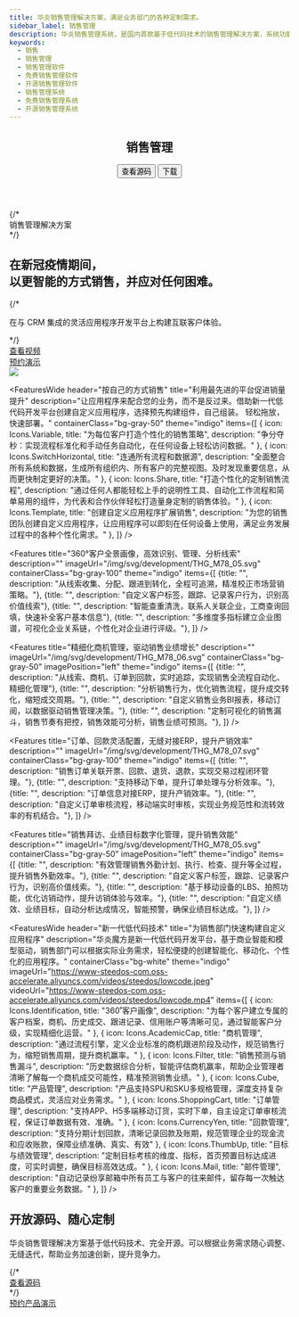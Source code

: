 ```yaml
---
title: 华炎销售管理解决方案，满足业务部门的各种定制需求。
sidebar_label: 销售管理
description: 华炎销售管理系统，是国内首款基于低代码技术的销售管理解决方案，系统功能涵盖销售订立、执行、跟踪、变更、验收、付款、监督、统计的整个管理过程，并提供低代码开发工具华炎魔方，通过调整配置文件就能调整销售台账、业务字段、审批流程、统计报表等，快速满足业务部门的个性化需求。
keywords:
  - 销售
  - 销售管理
  - 销售管理软件
  - 免费销售管理软件
  - 开源销售管理软件
  - 销售管理系统
  - 免费销售管理系统
  - 开源销售管理系统
---
```




<header class="py-6 border-b border-gray-200">
  <div class="mx-auto px-4 sm:px-6 lg:px-8">
    <div class="md:flex md:items-center md:justify-between">
      <div class="flex-1 min-w-0">
        <h2 class="text-2xl font-bold leading-7 text-gray-900 sm:text-3xl sm:truncate">
          销售管理
        </h2>
      </div>
      <div class="mt-4 flex md:mt-0 md:ml-4">
        <button type="button" class="inline-flex items-center px-4 py-2 border border-gray-300 rounded-md shadow-sm text-sm font-medium text-gray-700 bg-white hover:bg-gray-50 focus:outline-none focus:ring-2 focus:ring-offset-2 focus:ring-indigo-500">
          查看源码
        </button>
        <button type="button" class="ml-3 inline-flex items-center px-4 py-2 border border-transparent rounded-md shadow-sm text-sm font-medium text-white bg-indigo-600 hover:bg-indigo-700 focus:outline-none focus:ring-2 focus:ring-offset-2 focus:ring-indigo-500">
          下载
        </button>
      </div>
    </div>
  </div>
</header>

<main class="flex bg-cover bg-no-repeat bg-indigo-100">
  <div class="mx-auto px-4 my-12 max-w-screen-xl">
    <div class="lg:grid lg:grid-cols-10 lg:gap-8">
      <div class="sm:text-center md:mx-auto lg:col-span-6 lg:text-left lg:self-center">
        {/* <div className="text-lg font-semibold uppercase tracking-wide text-gray-700 sm:text-lg xl:text-xl">
          销售管理解决方案
        </div> */}
        <h2 class="text-4xl tracking-tight leading-10 font-extrabold text-gray-900 sm:text-5xl sm:leading-none md:text-6xl lg:text-5xl xl:text-6xl">
          在新冠疫情期间，<br/>
          <span class="text-indigo-600">以更智能的方式销售，并应对任何困难。</span>
        </h2>
        {/* <p class="mt-3 mx-auto text-lg text-gray-700 sm:text-xl md:mt-5">
          在与 CRM 集成的灵活应用程序开发平台上构建互联客户体验。
        </p> */}
        <div class="mt-10 sm:flex sm:justify-center lg:justify-start">
          <div class="rounded-md shadow">
            <a href="/videos/steedos-digital-transformation/" target="_blank" class="w-full flex items-center justify-center px-8 py-3 border border-transparent text-base leading-6 font-medium rounded-md text-white bg-indigo-600 hover:bg-indigo-500 hover:text-white focus:outline-none focus:border-indigo-700 focus:shadow-outline-indigo transition duration-150 ease-in-out md:py-4 md:text-lg md:px-10">
              查看视频
            </a>
          </div>
          <div class="mt-3 rounded-md shadow sm:mt-0 sm:ml-3">
            <a href="/form/trial" target="_blank" class="w-full flex items-center justify-center px-8 py-3 border border-transparent text-base leading-6 font-medium rounded-md text-indigo-600 bg-white hover:text-indigo-500 focus:outline-none focus:border-indigo-300 focus:shadow-outline-indigo transition duration-150 ease-in-out md:py-4 md:text-lg md:px-10">
              预约演示
            </a>
          </div>
        </div>
      </div>
      <div class="mt-12 relative sm:max-w-lg sm:mx-auto lg:mt-0 lg:max-w-none lg:mx-0 lg:col-span-4 lg:flex lg:items-center">
        <div class="relative mx-auto w-full">
          <img class="relative block w-full overflow-hidden focus:outline-none focus:shadow-outline object-contain" src="/assets/contract/contract_desktop_pad_mobile.png"/>
        </div>
      </div>
    </div>
  </div>
</main>


<FeaturesWide 
  header="按自己的方式销售"
  title="利用最先进的平台促进销量提升"
  description="让应用程序来配合您的业务，而不是反过来。借助新一代低代码开发平台创建自定义应用程序，选择预先构建组件，自己组装。 轻松拖放，快速部署。"
  containerClass="bg-gray-50"
  theme="indigo"
  items={[
    {
      icon: Icons.Variable,
      title: "为每位客户打造个性化的销售策略", 
      description: "争分夺秒：实现流程标准化和手动任务自动化，在任何设备上轻松访问数据。"
    },
    {
      icon: Icons.SwitchHorizontal,
      title: "连通所有流程和数据源", 
      description: "全面整合所有系统和数据，生成所有组织内、所有客户的完整视图。及时发现重要信息，从而更快制定更好的决策。"
    },
    {
      icon: Icons.Share,
      title: "打造个性化的定制销售流程", 
      description: "通过任何人都能轻松上手的说明性工具、自动化工作流程和简单易用的组件，为代表和合作伙伴轻松打造量身定制的销售体验。"
    },
    {
      icon: Icons.Template,
      title: "创建自定义应用程序扩展销售", 
      description: "为您的销售团队创建自定义应用程序，让应用程序可以即刻在任何设备上使用，满足业务发展过程中的各种个性化需求。"
    },
  ]}
/>


<Features 
  title="360°客户全景画像，高效识别、管理、分析线索"
  description=""
  imageUrl="/img/svg/development/THG_M78_05.svg"
  containerClass="bg-gray-100"
  theme="indigo"
  items={[
    {title: "", description: "从线索收集、分配、跟进到转化，全程可追溯，精准校正市场营销策略。"},
    {title: "", description: "自定义客户标签，跟踪、记录客户行为，识别高价值线索"},
    {title: "", description: "智能查重清洗，联系人关联企业，工商查询回填，快速补全客户基本信息"},
    {title: "", description: "多维度多指标建立企业图谱，可视化企业关系链，个性化对企业进行评级。"},
  ]}
/>


<Features 
  title="精细化商机管理，驱动销售业绩增长"
  description=""
  imageUrl="/img/svg/development/THG_M78_06.svg"
  containerClass="bg-gray-50"
  imagePosition="left"
  theme="indigo"
  items={[
    {title: "", description: "从线索、商机、订单到回款，实时追踪，实现销售全流程自动化、精细化管理"},
    {title: "", description: "分析销售行为，优化销售流程，提升成交转化，缩短成交周期。"},
    {title: "", description: "自定义销售业务BI报表，移动订阅，以数据驱动销售管理决策。"},
    {title: "", description: "定制可视化的销售漏斗，销售节奏有把控，销售效能可分析，销售业绩可预测。"},
  ]}
/>

<Features 
  title="订单、回款灵活配置，无缝对接ERP，提升产销效率"
  description=""
  imageUrl="/img/svg/development/THG_M78_07.svg"
  containerClass="bg-gray-100"
  theme="indigo"
  items={[
    {title: "", description: "销售订单关联开票、回款、退货、退款，实现交易过程闭环管理。"},
    {title: "", description: "支持移动下单，提升订单处理与分析效率。"},
    {title: "", description: "订单信息对接ERP，提升产销效率。"},
    {title: "", description: "自定义订单审核流程，移动端实时审核，实现业务规范性和流转效率的有机结合。"},
  ]}
/>


<Features 
  title="销售拜访、业绩目标数字化管理，提升销售效能"
  description=""
  imageUrl="/img/svg/development/THG_M78_05.svg"
  containerClass="bg-gray-50"
  imagePosition="left"
  theme="indigo"
  items={[
    {title: "", description: "有效管理销售外勤计划、执行、检查、提升等全过程，提升销售外勤效率。"},
    {title: "", description: "自定义客户标签，跟踪、记录客户行为，识别高价值线索。"},
    {title: "", description: "基于移动设备的LBS、拍照功能，优化访销动作，提升访销体验与效率。"},
    {title: "", description: "自定义绩效、业绩目标，自动分析达成情况，智能预警，确保业绩目标达成。"},
  ]}
/>

<FeaturesWide 
  header="新一代低代码技术"
  title="为销售部门快速构建自定义应用程序"
  description="华炎魔方是新一代低代码开发平台，基于商业智能和模型驱动，销售部门可以根据实际业务需求，轻松便捷的创建智能化、移动化、个性化的应用程序。"
  containerClass="bg-white"
  theme="indigo"  
  imageUrl="https://www-steedos-com.oss-accelerate.aliyuncs.com/videos/steedos/lowcode.jpeg"
  videoUrl="https://www-steedos-com.oss-accelerate.aliyuncs.com/videos/steedos/lowcode.mp4"
  items={[
    {
      icon: Icons.Identification,
      title: "360˚客户画像", 
      description: "为每个客户建立专属的客户档案，商机、历史成交、跟进记录、信用账户等清晰可见，通过智能客户分级，实现精细化运营。"
    },
    {
      icon: Icons.AcademicCap,
      title: "商机管理", 
      description: "通过流程引擎，定义企业标准的商机跟进阶段及动作，规范销售行为，缩短销售周期，提升商机赢率。"
    },
    {
      icon: Icons.Filter,
      title: "销售预测与销售漏斗", 
      description: "历史数据综合分析，智能评估商机赢率，帮助企业管理者清晰了解每一个商机成交可能性，精准预测销售业绩。"
    },
    {
      icon: Icons.Cube,
      title: "产品管理", 
      description: "产品支持SPU和SKU多规格管理，深度支持复杂商品模式，灵活应对业务需求。"
    },
    {
      icon: Icons.ShoppingCart,
      title: "订单管理", 
      description: "支持APP、H5多端移动订货，实时下单，自主设定订单审核流程，保证订单数据有效、准确。"
    },
    {
      icon: Icons.CurrencyYen,
      title: "回款管理", 
      description: "支持分期计划回款，清晰记录回款及账期，规范管理企业的现金流和应收账款，保障业绩准确、真实、有效"
    },
    {
      icon: Icons.ThumbUp,
      title: "目标与绩效管理", 
      description: "定制目标考核的维度、指标，首页预置目标达成进度，可实时调整，确保目标高效达成。"
    },
    {
      icon: Icons.Mail,
      title: "邮件管理", 
      description: "自动记录纷享邮箱中所有员工与客户的往来邮件，留存每一次触达客户的重要业务数据。"
    },
  ]}
/>

<div class="bg-gray-200">
  <div class="max-w-screen-xl mx-auto text-center py-10 px-4 sm:px-6 lg:py-12 lg:px-8">
    <h2 class="text-3xl leading-9 font-extrabold tracking-tight text-gray-900 sm:text-4xl sm:leading-10">
      开放源码、随心定制
    </h2>
    <p class="mt-4 text-xl leading-7 text-gray-500 lg:mx-auto">
      华炎销售管理解决方案基于低代码技术、完全开源。可以根据业务需求随心调整、无缝迭代，帮助业务加速创新，提升竞争力。
    </p>
      <div class="mt-8 flex flex justify-center justify-start">
        {/* <div class="rounded-md shadow">
          <a href="hhttps://github.com/steedos/steedos-app-salesforce" target="_blank" class="w-full flex items-center justify-center px-8 py-3 border border-transparent text-base leading-6 font-medium rounded-md text-white bg-indigo-600 hover:bg-indigo-500 hover:text-white focus:outline-none focus:border-indigo-700 focus:shadow-outline-indigo transition duration-150 ease-in-out md:py-4 md:text-lg md:px-10">
            查看源码
          </a>
        </div> */}
        <div class="ml-3 rounded-md shadow">
          <a href="/form/trial" target="_blank" class="w-full flex items-center justify-center px-8 py-3 border border-transparent text-base leading-6 font-medium rounded-md text-indigo-600 bg-white hover:text-indigo-500 focus:outline-none focus:border-indigo-300 focus:shadow-outline-indigo transition duration-150 ease-in-out md:py-4 md:text-lg md:px-10">
            预约产品演示
          </a>
        </div>
      </div>
  </div>
</div>
